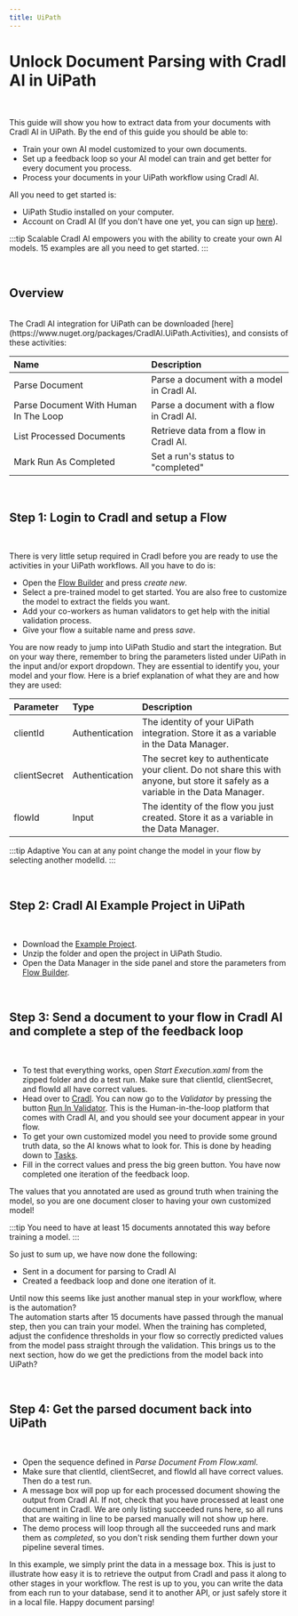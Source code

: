 ```yaml
---
title: UiPath
---
```



# Unlock Document Parsing with Cradl AI in UiPath

<br/>

This guide will show you how to extract data from your documents with Cradl AI in UiPath.
By the end of this guide you should be able to:
 - Train your own AI model customized to your own documents.
 - Set up a feedback loop so your AI model can train and get better for every document you process.
 - Process your documents in your UiPath workflow using Cradl AI.

All you need to get started is:
- UiPath Studio installed on your computer.
- Account on Cradl AI (If you don't have one yet, you can sign up [here](https://app.cradl.ai/login?redirect=signup&utm_campaign=docs)).

:::tip Scalable
Cradl AI empowers you with the ability to create your own AI models. 15 examples are all you need to get started.
:::

<br/>

## Overview

<br/>
The Cradl AI integration for UiPath can be downloaded [here](https://www.nuget.org/packages/CradlAI.UiPath.Activities), and consists of these activities:

| Name        | Description |
|:------------| :-----------|
| Parse Document                        | Parse a document with a model in Cradl AI. |
| Parse Document With Human In The Loop | Parse a document with a flow in Cradl AI. |
| List Processed Documents              | Retrieve data from a flow in Cradl AI. |
| Mark Run As Completed                 | Set a run's status to "completed" |

<br/>

## Step 1: Login to Cradl and setup a Flow

<br/>

There is very little setup required in Cradl before you are ready to use the activities in your UiPath workflows.
All you have to do is:

- Open the [Flow Builder](https://app.cradl.ai/flows) and press *create new*.
- Select a pre-trained model to get started. You are also free to customize the model to extract the fields you want. 
- Add your co-workers as human validators to get help with the initial validation process.
- Give your flow a suitable name and press *save*.

You are now ready to jump into UiPath Studio and start the integration.
But on your way there, remember to bring the parameters listed under UiPath in the input and/or export dropdown.
They are essential to identify you, your model and your flow. Here is a brief explanation of what they are and how they are used:

| Parameter     | Type | Description |
|:--------------| :------------- |:--- |
| clientId     | Authentication | The identity of your UiPath integration. Store it as a variable in the Data Manager. |
| clientSecret | Authentication | The secret key to authenticate your client. Do not share this with anyone, but store it safely as a variable in the Data Manager. |
| flowId        | Input | The identity of the flow you just created. Store it as a variable in the Data Manager. |


:::tip Adaptive
You can at any point change the model in your flow by selecting another modelId.
:::

<br/>

## Step 2: Cradl AI Example Project in UiPath

<br/>

- Download the [Example Project](https://docs.cradl.ai/cradl_ai_uipath.zip).
- Unzip the folder and open the project in UiPath Studio.
- Open the Data Manager in the side panel and store the parameters from [Flow Builder](https://app.cradl.ai/flows).

<br/>

## Step 3: Send a document to your flow in Cradl AI and complete a step of the feedback loop

<br/>

- To test that everything works, open _Start Execution.xaml_ from the zipped folder and do a test run. Make sure that clientId, clientSecret, and flowId all have correct values.
- Head over to [Cradl](https://app.cradl.ai/flows). You can now go to the *Validator* by pressing the button [Run In Validator](https://app.cradl.ai/supervise/workflows/).
 This is the Human-in-the-loop platform that comes with Cradl AI, and you should see your document appear in your flow.
- To get your own customized model you need to provide some ground truth data, so the AI knows what to look for. This is done by heading down to [Tasks](https://app.cradl.ai/supervise/tasks/).
- Fill in the correct values and press the big green button. You have now completed one iteration of the feedback loop. 

The values that you annotated are used as ground truth when training the model, so you are one document closer to having your own customized model!

:::tip
You need to have at least 15 documents annotated this way before training a model.
:::


So just to sum up, we have now done the following:
- Sent in a document for parsing to Cradl AI
- Created a feedback loop and done one iteration of it. 

Until now this seems like just another manual step in your workflow, where is the automation?  
The automation starts after 15 documents have passed through the manual step, then you can train your model.
When the training has completed, adjust the confidence thresholds in your flow so correctly predicted values from the model pass straight through the validation.
This brings us to the next section, how do we get the predictions from the model back into UiPath?

<br/>

## Step 4: Get the parsed document back into UiPath

<br/>

- Open the sequence defined in _Parse Document From Flow.xaml_. 
- Make sure that clientId, clientSecret, and flowId all have correct values. Then do a test run.
- A message box will pop up for each processed document showing the output from Cradl AI. If not, check that you have processed at least one document in Cradl. 
We are only listing succeeded runs here, so all runs that are waiting in line to be parsed manually will not show up here.
- The demo process will loop through all the succeeded runs and mark them as *completed*, so you don't risk sending them further down your pipeline several times. 

In this example, we simply print the data in a message box. This is just to illustrate how easy it is to retrieve the output from Cradl and pass it along to other stages in your workflow.
The rest is up to you, you can write the data from each run to your database, send it to another API, or just safely store it in a local file. Happy document parsing!

<br/>


